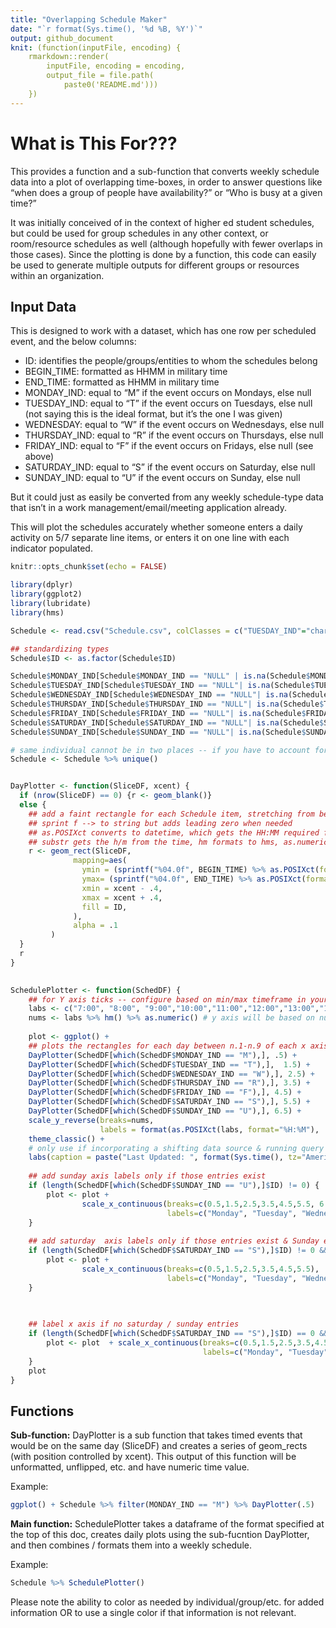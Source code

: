 ```yaml
---
title: "Overlapping Schedule Maker"
date: "`r format(Sys.time(), '%d %B, %Y')`"
output: github_document
knit: (function(inputFile, encoding) { 
    rmarkdown::render(
        inputFile, encoding = encoding, 
        output_file = file.path(
            paste0('README.md'))) 
    })
---
```


# What is This For??? 
This provides a function and a sub-function that converts weekly schedule data into a plot of overlapping time-boxes, in order to answer questions like "when does a group of people have availability?" or "Who is busy at a given time?"  

It was initially conceived of in the context of higher ed student schedules, but could be used for group schedules in any other context, or room/resource schedules as well (although hopefully with fewer overlaps in those cases). Since the plotting is done by a function, this code can easily be used to generate multiple outputs for different groups or resources within an organization.  

## Input Data
This is designed to work with a dataset, which has one row per scheduled event, and the below columns:

- ID: identifies the people/groups/entities to whom the schedules belong
- BEGIN_TIME: formatted as HHMM in military time
- END_TIME: formatted as HHMM in military time
- MONDAY_IND: equal to "M" if the event occurs on Mondays, else null
- TUESDAY_IND: equal to "T" if the event occurs on Tuesdays, else null (not saying this is the ideal format, but it's the one I was given)
- WEDNESDAY: equal to "W" if the event occurs on Wednesdays, else null 
- THURSDAY_IND: equal to "R" if the event occurs on Thursdays, else null 
- FRIDAY_IND: equal to "F" if the event occurs on Fridays, else null (see above)
- SATURDAY_IND: equal to "S" if the event occurs on Saturday, else null 
- SUNDAY_IND: equal to "U" if the event occurs on Sunday, else null 

But it could just as easily be converted from any weekly schedule-type data that isn't in a work management/email/meeting application already.

This will plot the schedules accurately whether someone enters a daily activity on 5/7 separate line items, or enters it on one line with each indicator populated. 


```r
knitr::opts_chunk$set(echo = FALSE)

library(dplyr)
library(ggplot2)
library(lubridate)
library(hms)

Schedule <- read.csv("Schedule.csv", colClasses = c("TUESDAY_IND"="character","FRIDAY_IND"="character"))

## standardizing types
Schedule$ID <- as.factor(Schedule$ID)

Schedule$MONDAY_IND[Schedule$MONDAY_IND == "NULL" | is.na(Schedule$MONDAY_IND)] <- ''
Schedule$TUESDAY_IND[Schedule$TUESDAY_IND == "NULL"| is.na(Schedule$TUESDAY_IND)] <- ''
Schedule$WEDNESDAY_IND[Schedule$WEDNESDAY_IND == "NULL"| is.na(Schedule$WEDNESDAY_IND)] <- ''
Schedule$THURSDAY_IND[Schedule$THURSDAY_IND == "NULL"| is.na(Schedule$THURSDAY_IND)] <- ''
Schedule$FRIDAY_IND[Schedule$FRIDAY_IND == "NULL"| is.na(Schedule$FRIDAY_IND)] <- ''
Schedule$SATURDAY_IND[Schedule$SATURDAY_IND == "NULL"| is.na(Schedule$SATURDAY_IND)] <- ''
Schedule$SUNDAY_IND[Schedule$SUNDAY_IND == "NULL"| is.na(Schedule$SUNDAY_IND)] <- ''

# same individual cannot be in two places -- if you have to account for "double booking" you could incorporate an event ID and modify this 
Schedule <- Schedule %>% unique() 


DayPlotter <- function(SliceDF, xcent) {
  if (nrow(SliceDF) == 0) {r <- geom_blank()}
  else {
    ## add a faint rectangle for each Schedule item, stretching from begin time down to end time, with width = .8
    ## sprint f --> to string but adds leading zero when needed
    ## as.POSIXct converts to datetime, which gets the HH:MM required for hm() -- there may be a way to do this in sprintf but I can't figure it out
    ## substr gets the h/m from the time, hm formats to hms, as.numeric formats to numeric for the axis plotting
    r <- geom_rect(SliceDF, 
              mapping=aes(
                ymin = (sprintf("%04.0f", BEGIN_TIME) %>% as.POSIXct(format="%H%M") %>% substr(12, 16) %>% hm() %>% as.numeric()),
                ymax= (sprintf("%04.0f", END_TIME) %>% as.POSIXct(format="%H%M") %>% substr(12, 16) %>% hm() %>% as.numeric()),
                xmin = xcent - .4,
                xmax = xcent + .4,
                fill = ID,
              ),
              alpha = .1
         )
  }
  r
}
 

SchedulePlotter <- function(SchedDF) {
    ## for Y axis ticks -- configure based on min/max timeframe in your data
    labs <- c("7:00", "8:00", "9:00","10:00","11:00","12:00","13:00","14:00","15:00","16:00","17:00", "18:00", "19:00", "20:00", "21:00") 
    nums <- labs %>% hm() %>% as.numeric() # y axis will be based on numeric time behind the scenes
    
    plot <- ggplot() + 
    ## plots the rectangles for each day between n.1-n.9 of each x axis integer
    DayPlotter(SchedDF[which(SchedDF$MONDAY_IND == "M"),], .5) + 
    DayPlotter(SchedDF[which(SchedDF$TUESDAY_IND == "T"),],  1.5) + 
    DayPlotter(SchedDF[which(SchedDF$WEDNESDAY_IND == "W"),], 2.5) + 
    DayPlotter(SchedDF[which(SchedDF$THURSDAY_IND == "R"),], 3.5) + 
    DayPlotter(SchedDF[which(SchedDF$FRIDAY_IND == "F"),], 4.5) + 
    DayPlotter(SchedDF[which(SchedDF$SATURDAY_IND == "S"),], 5.5) + 
    DayPlotter(SchedDF[which(SchedDF$SUNDAY_IND == "U"),], 6.5) +
    scale_y_reverse(breaks=nums,
                    labels = format(as.POSIXct(labs, format="%H:%M"), '%I:%M %p')) +  # uses breaks/nums for axis
    theme_classic() +
    # only use if incorporating a shifting data source & running query alongside R process
    labs(caption = paste("Last Updated: ", format(Sys.time(), tz="America/Chicago",usetz=TRUE))) 
    
    ## add sunday axis labels only if those entries exist 
    if (length(SchedDF[which(SchedDF$SUNDAY_IND == "U"),]$ID) != 0) {
        plot <- plot +  
                scale_x_continuous(breaks=c(0.5,1.5,2.5,3.5,4.5,5.5, 6.5),
                                   labels=c("Monday", "Tuesday", "Wednesday","Thursday", "Friday", "Saturday", "Sunday")) 
    }
    
    ## add saturday  axis labels only if those entries exist & Sunday entries do not
    if (length(SchedDF[which(SchedDF$SATURDAY_IND == "S"),]$ID) != 0 && length(SchedDF[which(SchedDF$SUNDAY_IND == "U"),]$ID) == 0) {
        plot <- plot + 
                scale_x_continuous(breaks=c(0.5,1.5,2.5,3.5,4.5,5.5),
                                   labels=c("Monday", "Tuesday", "Wednesday","Thursday", "Friday", "Saturday")) 
    } 
    

    
    ## label x axis if no saturday / sunday entries
    if (length(SchedDF[which(SchedDF$SATURDAY_IND == "S"),]$ID) == 0 && length(SchedDF[which(SchedDF$SUNDAY_IND == "U"),]$ID) == 0) {
        plot <- plot  + scale_x_continuous(breaks=c(0.5,1.5,2.5,3.5,4.5),
                                           labels=c("Monday", "Tuesday", "Wednesday","Thursday", "Friday"))  
    }
    plot
}
```

## Functions
**Sub-function:** DayPlotter is a sub function that takes timed events that would be on the same day (SliceDF) and creates a series of geom_rects (with position controlled by xcent). This output of this function will be unformatted, unflipped, etc. and have numeric time value. 

Example:

```r
ggplot() + Schedule %>% filter(MONDAY_IND == "M") %>% DayPlotter(.5)
```

**Main function:** SchedulePlotter takes a dataframe of the format specified at the top of this doc, creates daily plots using the sub-fucntion DayPlotter, and then combines / formats them into a weekly schedule. 

Example: 

```r
Schedule %>% SchedulePlotter()
```

Please note the ability to color as needed by individual/group/etc. for added information OR to use a single color if that information is not relevant. 

